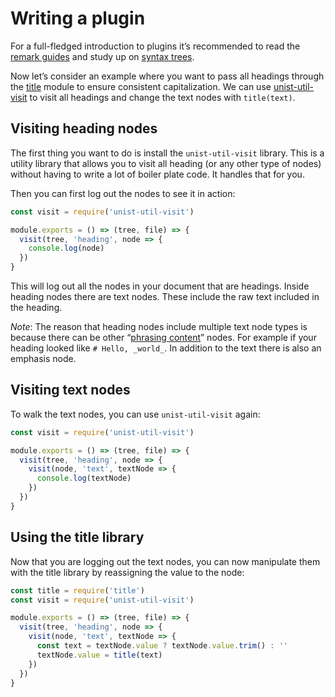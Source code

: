 # Writing a plugin

For a full-fledged introduction to plugins it’s recommended to read the [remark guides][remark-guides] and study up on [syntax trees][syntax-trees].

Now let’s consider an example where you want to pass all headings through the [title][] module to ensure consistent capitalization.  We can use [unist-util-visit][] to visit all headings and change the text nodes with `title(text)`.

## Visiting heading nodes

The first thing you want to do is install the `unist-util-visit` library.  This is a utility library that allows you
to visit all heading (or any other type of nodes) without having to write a lot of boiler plate code.  It handles that
for you.

Then you can first log out the nodes to see it in action:

```js
const visit = require('unist-util-visit')

module.exports = () => (tree, file) => {
  visit(tree, 'heading', node => {
    console.log(node)
  })
}
```

This will log out all the nodes in your document that are headings.  Inside heading nodes there are text nodes.  These
include the raw text included in the heading.

*Note*: The reason that heading nodes include multiple text node types is because there can be other
“[phrasing content][phrasing]” nodes.  For example if your heading looked like `# Hello, _world_`.  In addition to the
text there is also an emphasis node.

## Visiting text nodes

To walk the text nodes, you can use `unist-util-visit` again:

```js
const visit = require('unist-util-visit')

module.exports = () => (tree, file) => {
  visit(tree, 'heading', node => {
    visit(node, 'text', textNode => {
      console.log(textNode)
    })
  })
}
```

## Using the title library

Now that you are logging out the text nodes, you can now manipulate them with the title library by reassigning the value
to the node:

```js
const title = require('title')
const visit = require('unist-util-visit')

module.exports = () => (tree, file) => {
  visit(tree, 'heading', node => {
    visit(node, 'text', textNode => {
      const text = textNode.value ? textNode.value.trim() : ''  
      textNode.value = title(text)
    })
  })
}
```

[remark-guides]: https://github.com/remarkjs/remark/blob/master/doc/plugins.md#creating-plugins

[syntax-trees]: https://github.com/syntax-tree/unist#syntax-tree

[title]: https://github.com/zeit/title

[unist-util-visit]: https://github.com/syntax-tree/unist-util-visit

[phrasing]: https://www.w3.org/TR/2011/WD-html5-author-20110809/content-models.html#phrasing-content-0
